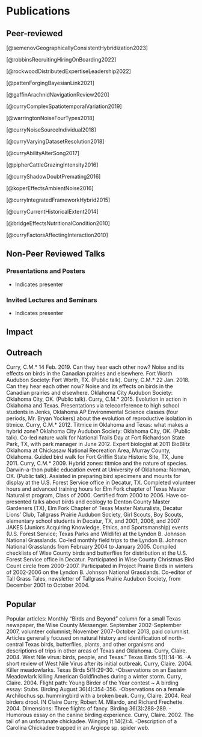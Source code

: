 # Publications

## Peer-reviewed
[@semenovGeographicallyConsistentHybridization2023]

[@robbinsRecruitingHiringOnBoarding2022]

[@rockwoodDistributedExpertiseLeadership2022]

[@pattenForgingBayesianLink2021]

[@gaffinArachnidNavigationReview2020]

[@curryComplexSpatiotemporalVariation2019]

[@warringtonNoiseFourTypes2018]

[@curryNoiseSourceIndividual2018]

[@curryVaryingDatasetResolution2018]

[@curryAbilityAlterSong2017]

[@pipherCattleGrazingIntensity2016]

[@curryShadowDoubtPremating2016]

[@koperEffectsAmbientNoise2016]

[@curryIntegratedFrameworkHybrid2015]

[@curryCurrentHistoricalExtent2014]

[@bridgeEffectsNutritionalCondition2010]

[@curryFactorsAffectingInteraction2010]

## Non-Peer Reviewed Talks

### Presentations and Posters
* Indicates presenter

### Invited Lectures and Seminars
* Indicates presenter


## Impact

## Outreach
Curry, C.M.* 14 Feb. 2019. Can they hear each other now?  Noise and its effects on birds in the Canadian prairies and elsewhere. Fort Worth Audubon Society: Fort Worth, TX.  (Public talk).
Curry, C.M.* 22 Jan. 2018. Can they hear each other now?  Noise and its effects on birds in the Canadian prairies and elsewhere. Oklahoma City Audubon Society: Oklahoma City, OK.  (Public talk).
Curry, C.M.*  2015.  Evolution in action in Oklahoma and Texas.  Presentations via teleconference to high school students in Jenks, Oklahoma AP Environmental Science classes (four periods, Mr. Bryan Yockers) about the evolution of reproductive isolation in titmice.
Curry, C.M.*  2012.  Titmice in Oklahoma and Texas: what makes a hybrid zone?  Oklahoma City Audubon Society: Oklahoma City, OK.  (Public talk).
Co-led nature walk for National Trails Day at Fort Richardson State Park, TX, with park manager in June 2012.
Expert biologist at 2011 BioBlitz Oklahoma at Chickasaw National Recreation Area, Murray County, Oklahoma.
Guided bird walk for Fort Griffin State Historic Site, TX, June 2011.
Curry, C.M.* 2009.  Hybrid zones: titmice and the nature of species. Darwin-a-thon public education event at University of Oklahoma: Norman, OK. (Public talk).
Assisted in preparing bird specimens and mounts for display at the U.S. Forest Service office in Decatur, TX.
Completed volunteer hours and advanced training hours for Elm Fork chapter of Texas Master Naturalist program, Class of 2000.  Certified from 2000 to 2006.
Have co-presented talks about birds and ecology to Denton County Master Gardeners (TX), Elm Fork Chapter of Texas Master Naturalists, Decatur Lions’ Club, Tallgrass Prairie Audubon Society, Girl Scouts, Boy Scouts, elementary school students in Decatur, TX, and 2001, 2006, and 2007 JAKES (Juniors Acquiring Knowledge, Ethics, and Sportsmanship) events (U.S. Forest Service; Texas Parks and Wildlife) at the Lyndon B. Johnson National Grasslands.
Co-led monthly field trips to the Lyndon B. Johnson National Grasslands from February 2004 to January 2005.
Compiled checklists of Wise County birds and butterflies for distribution at the U.S. Forest Service office in Decatur.
Participated in Wise County Christmas Bird Count circle from 2000-2007.
Participated in Project Prairie Birds in winters of 2002-2006 on the Lyndon B. Johnson National Grasslands.
Co-editor of Tall Grass Tales, newsletter of Tallgrass Prairie Audubon Society, from December 2001 to October 2004.


## Popular

Popular articles:
Monthly “Birds and Beyond” column for a small Texas newspaper, the Wise County Messenger.  September 2002-September 2007, volunteer columnist; November 2007-October 2013, paid columnist.  Articles generally focused on natural history and identification of north-central Texas birds, butterflies, plants, and other organisms and descriptions of trips in other areas of Texas and Oklahoma.
Curry, Claire. 2004. West Nile virus: birds, people, and Texas.”  Texas Birds 5(1):14-16.
	-A short review of West Nile Virus after its initial outbreak.
Curry, Claire. 2004. Killer meadowlarks.  Texas Birds 5(1):29-30.
	-Observations on an Eastern Meadowlark killing American Goldfinches during a winter storm.
Curry, Claire. 2004. Flight path: Young Birder of the Year contest ~ A birding essay: Stubs. Birding August 36(4):354-356.
	-Observations on a female Archilochus sp. hummingbird with a broken beak.
Curry, Claire. 2004. Real birders drool. IN Claire Curry, Robert M. Milardo, and Richard Frechette. 2004. Dimensions: Three flights of fancy. Birding 36(3):288-289.
	-Humorous essay on the canine birding experience.
Curry, Claire. 2002. The tail of an unfortunate chickadee. Winging It 14(2):4.
	-Description of a Carolina Chickadee trapped in an Argiope sp. spider web.
